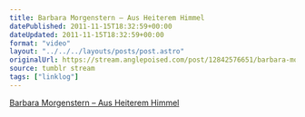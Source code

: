 ```yaml
---
title: Barbara Morgenstern – Aus Heiterem Himmel
datePublished: 2011-11-15T18:32:59+00:00
dateUpdated: 2011-11-15T18:32:59+00:00
format: "video"
layout: "../../../layouts/posts/post.astro"
originalUrl: https://stream.anglepoised.com/post/12842576651/barbara-morgenstern-aus-heiterem-himmel
source: tumblr stream
tags: ["linklog"]
---
```



<YouTube id="https://www.youtube.com/watch?v=hoUmqUNlX2M" />

[Barbara Morgenstern &#8211; Aus Heiterem Himmel][1]

[1]: https://www.youtube.com/watch?v=hoUmqUNlX2M
